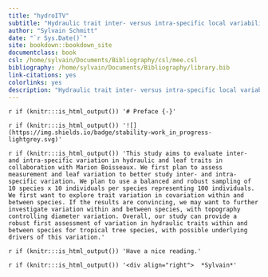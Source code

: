 ```yaml
--- 
title: "hydroITV"
subtitle: "Hydraulic trait inter- versus intra-specific local variability."
author: "Sylvain Schmitt"
date: "`r Sys.Date()`"
site: bookdown::bookdown_site
documentclass: book
csl: /home/sylvain/Documents/Bibliography/csl/mee.csl
bibliography: /home/sylvain/Documents/Bibliography/library.bib
link-citations: yes
colorlinks: yes
description: "Hydraulic trait inter- versus intra-specific local variability."
---
```


`r if (knitr:::is_html_output()) '# Preface {-}'`

`r if (knitr:::is_html_output()) '![](https://img.shields.io/badge/stability-work_in_progress-lightgrey.svg)'`

`r if (knitr:::is_html_output()) 'This study aims to evaluate inter- and intra-specific variation in hydraulic and leaf traits in collaboration with Marion Boisseaux. We first plan to assess measurement and leaf variation to better study inter- and intra-specific variation. We plan to use a balanced and robust sampling of 10 species x 10 individuals per species representing 100 individuals. We first want to explore trait variation in covariation within and between species. If the results are convincing, we may want to further investigate variation within and between species, with topography controlling diameter variation. Overall, our study can provide a robust first assessment of variation in hydraulic traits within and between species for tropical tree species, with possible underlying drivers of this variation.'`

`r if (knitr:::is_html_output()) 'Have a nice reading.'`

`r if (knitr:::is_html_output()) '<div align="right">  *Sylvain*'`
